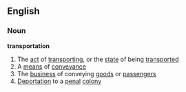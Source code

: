 ==English==
===Noun===
'''transportation'''
#The [[act]] of [[transport]]ing, or the [[state]] of being [[transported]]
#A [[means]] of [[conveyance]]
#The [[business]] of conveying [[goods]] or [[passenger]]s
#[[Deportation]] to a [[penal]] [[colony]]